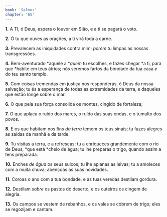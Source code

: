 ```yaml
---
book: 'Salmos'
chapter: '65'
---
```


**1.** A TI, ó Deus, espera o louvor em Sião, e a ti se pagará o voto.

**2.** Ó tu que ouves as orações, a ti virá toda a carne.

**3.** Prevalecem as iniquidades contra mim; *porém* tu limpas as nossas transgressões.

**4.** Bem-aventurado *aquele a **quem* tu escolhes, e fazes chegar *a ti, para que *habite em teus átrios; nós seremos fartos da bondade da tua casa *e* do teu santo templo.

**5.** Com coisas tremendas em justiça nos responderás, ó Deus da nossa salvação; tu és a esperança de todas as extremidades da terra, e daqueles que estão longe sobre o mar.

**6.** O que pela sua força consolida os montes, cingido de fortaleza;

**7.** O que aplaca o ruído dos mares, o ruído das suas ondas, e o tumulto dos povos.

**8.** E os que habitam nos fins *da terra* temem os teus sinais; tu fazes alegres as saídas da manhã e da tarde.

**9.** Tu visitas a terra, e a refrescas; tu a enriqueces grandemente com o rio de Deus, *que está *cheio de água; tu lhe preparas o trigo, quando assim a tens preparada.

**10.** Enches *de água* os seus sulcos; tu lhe aplanas as leivas; tu a amoleces com a muita chuva; abençoas as suas novidades.

**11.** Coroas o ano com a tua bondade, e as tuas veredas destilam gordura.

**12.** Destilam *sobre* os pastos do deserto, e os outeiros os cingem de alegria.

**13.** Os campos se vestem de rebanhos, e os vales se cobrem de trigo; eles se regozijam e cantam.